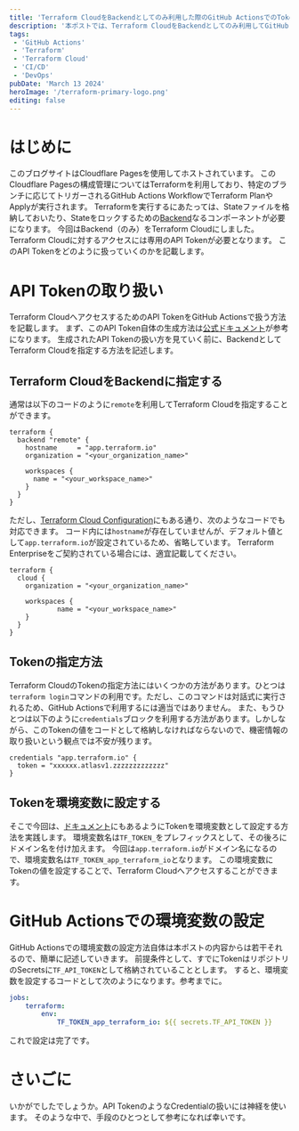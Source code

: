 ```yaml
---
title: 'Terraform CloudをBackendとしてのみ利用した際のGitHub ActionsでのTokenの扱い方'
description: '本ポストでは、Terraform CloudをBackendとしてのみ利用してGitHub Actions内でTerraformを実行する方法を記載します。Terraform Cloudに対するAPI Tokenの管理方法などに焦点を絞っていきます。'
tags:
 - 'GitHub Actions'
 - 'Terraform'
 - 'Terraform Cloud'
 - 'CI/CD'
 - 'DevOps'
pubDate: 'March 13 2024'
heroImage: '/terraform-primary-logo.png'
editing: false
---
```


# はじめに
このブログサイトはCloudflare Pagesを使用してホストされています。
このCloudflare Pagesの構成管理についてはTerraformを利用しており、特定のブランチに応じてトリガーされるGitHub Actions WorkflowでTerraform PlanやApplyが実行されます。
Terraformを実行するにあたっては、Stateファイルを格納しておいたり、Stateをロックするための[Backend](https://developer.hashicorp.com/terraform/language/settings/backends/configuration)なるコンポーネントが必要になります。
今回はBackend（のみ）をTerraform Cloudにしました。
Terraform Cloudに対するアクセスには専用のAPI Tokenが必要となります。
このAPI Tokenをどのように扱っていくのかを記載します。

# API Tokenの取り扱い
Terraform CloudへアクセスするためのAPI TokenをGitHub Actionsで扱う方法を記載します。
まず、このAPI Token自体の生成方法は[公式ドキュメント](https://developer.hashicorp.com/terraform/cloud-docs/users-teams-organizations/api-tokens#team-api-tokens)が参考になります。
生成されたAPI Tokenの扱い方を見ていく前に、BackendとしてTerraform Cloudを指定する方法を記述します。

## Terraform CloudをBackendに指定する
通常は以下のコードのように`remote`を利用してTerraform Cloudを指定することができます。

```hcl
terraform {
  backend "remote" {
    hostname     = "app.terraform.io"
    organization = "<your_organization_name>"

    workspaces {
      name = "<your_workspace_name>"
    }
  }
}
```

ただし、[Terraform Cloud Configuration](https://developer.hashicorp.com/terraform/language/settings/terraform-cloud)にもある通り、次のようなコードでも対応できます。
コード内には`hostname`が存在していませんが、デフォルト値として`app.terraform.io`が設定されているため、省略しています。
Terraform Enterpriseをご契約されている場合には、適宜記載してください。

```hcl
terraform {
  cloud {
    organization = "<your_organization_name>"

    workspaces {
			name = "<your_workspace_name>"
    }
  }
}
```

## Tokenの指定方法
Terraform CloudのTokenの指定方法にはいくつかの方法があります。ひとつは`terraform login`コマンドの利用です。ただし、このコマンドは対話式に実行されるため、GitHub Actionsで利用するには適当ではありません。
また、もうひとつは以下のように`credentials`ブロックを利用する方法があります。しかしながら、このTokenの値をコードとして格納しなければならないので、機密情報の取り扱いという観点では不安が残ります。

```hcl
credentials "app.terraform.io" {
  token = "xxxxxx.atlasv1.zzzzzzzzzzzzz"
}
```

## Tokenを環境変数に設定する
そこで今回は、[ドキュメント](https://developer.hashicorp.com/terraform/cli/config/config-file#environment-variable-credentials)にもあるようにTokenを環境変数として設定する方法を実践します。
環境変数名は`TF_TOKEN_`をプレフィックスとして、その後ろにドメイン名を付け加えます。
今回は`app.terraform.io`がドメイン名になるので、環境変数名は`TF_TOKEN_app_terraform_io`となります。
この環境変数にTokenの値を設定することで、Terraform Cloudへアクセスすることができます。

# GitHub Actionsでの環境変数の設定
GitHub Actionsでの環境変数の設定方法自体は本ポストの内容からは若干それるので、簡単に記述していきます。
前提条件として、すでにTokenはリポジトリのSecretsに`TF_API_TOKEN`として格納されていることとします。
すると、環境変数を設定するコードとして次のようになります。参考までに。

```yaml
jobs:
	terraform:
		env:
			TF_TOKEN_app_terraform_io: ${{ secrets.TF_API_TOKEN }}
```

これで設定は完了です。

# さいごに
いかがでしたでしょうか。API TokenのようなCredentialの扱いには神経を使います。
そのような中で、手段のひとつとして参考になれば幸いです。
